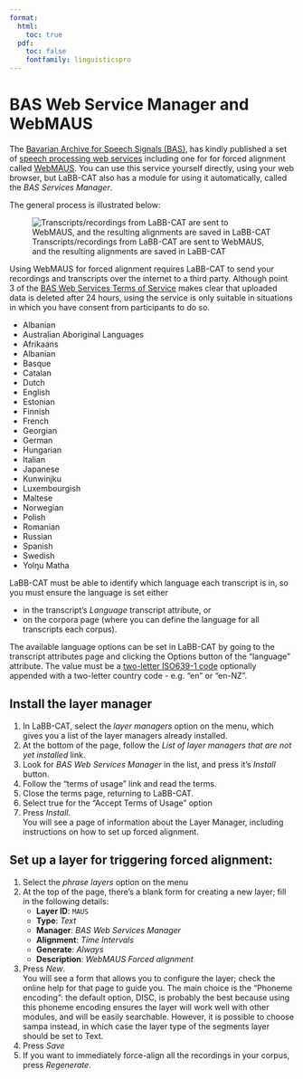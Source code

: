 ```yaml
---
format:
  html:
    toc: true
  pdf: 
    toc: false
    fontfamily: linguisticspro
---
```

# BAS Web Service Manager and WebMAUS

The [Bavarian Archive for Speech Signals (BAS)](https://www.bas.uni-muenchen.de/Bas/BasHomeeng.html), 
has kindly published a set of 
[speech processing web services](http://hdl.handle.net/11858/00-1779-0000-0028-421B-4) 
including one for  for forced alignment called 
[WebMAUS](https://clarin.phonetik.uni-muenchen.de/BASWebServices/interface/WebMAUSBasic). 
You can use this service yourself directly, using your web browser, but LaBB-CAT also has a module for using it automatically, called the *BAS Services Manager*.

The general process is illustrated below:

![Transcripts/recordings from LaBB-CAT are sent to WebMAUS, and the resulting alignments are saved in LaBB-CAT](BAS-WebMAUS.svg)

::: {.callout-caution}
Using WebMAUS for forced alignment requires LaBB-CAT to send your recordings and transcripts over the internet to a third party. Although point 3 of the 
[BAS Web Services Terms of Service](https://clarin.phonetik.uni-muenchen.de/BASWebServices/help#termsofusagetext) 
makes clear that uploaded data is deleted after 24 hours, using the service is only suitable in situations in which you have consent from participants to do so.
:::

- Albanian
- Australian Aboriginal Languages
- Afrikaans
- Albanian
- Basque
- Catalan
- Dutch
- English
- Estonian
- Finnish
- French
- Georgian
- German
- Hungarian
- Italian
- Japanese
- Kunwinjku
- Luxembourgish
- Maltese
- Norwegian
- Polish
- Romanian
- Russian
- Spanish
- Swedish
- Yolŋu Matha

LaBB-CAT must be able to identify which language each transcript is in, so you must ensure the language is set either

- in the transcript's *Language* transcript attribute, or
- on the corpora page (where you can define the language for all transcripts each corpus).

The available language options can be set in LaBB-CAT by going to the transcript attributes page and clicking the Options button of the "language" attribute.  The value must be a 
[two-letter ISO639-1 code](https://en.wikipedia.org/wiki/List_of_ISO_639-1_codes)
optionally appended with a two-letter country code - e.g. "en" or "en-NZ".

## Install the layer manager

1. In LaBB-CAT, select the *layer managers* option on the menu, which gives you a list of the layer managers already installed.
1. At the bottom of the page, follow the *List of layer managers that are not yet installed* link.
1. Look for *BAS Web Services Manager* in the list, and press it's *Install* button.
1. Follow the "terms of usage" link and read the terms.
1. Close the terms page, returning to LaBB-CAT.
1. Select true for the "Accept Terms of Usage" option
1. Press *Install*.  
    You will see a page of information about the Layer Manager, including instructions on how to set up forced alignment.

## Set up a layer for triggering forced alignment:

1. Select the *phrase layers* option on the menu
1. At the top of the page, there's a blank form for creating a new layer; fill in the following details:
    - **Layer ID**: `MAUS`
    - **Type**: *Text*
    - **Manager**: *BAS Web Services Manager*
    - **Alignment**: *Time Intervals*
    - **Generate**: *Always*
    - **Description**: *WebMAUS Forced alignment*
1. Press *New*.  
   You will see a form that allows you to configure the layer; check the online help for that page to guide you. The main choice is the "Phoneme encoding": the default option, DISC, is probably the best because using this phoneme encoding ensures the layer will work well with other modules, and will be easily searchable. However, it is possible to choose sampa instead, in which case the layer type of the segments layer should be set to Text.
1. Press *Save*
1. If you want to immediately force-align all the recordings in your corpus, press *Regenerate*.

